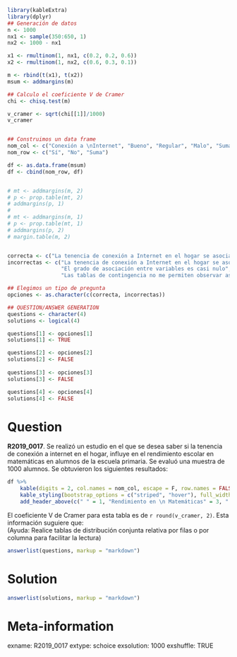 ```r
library(kableExtra)
library(dplyr)
## Generación de datos
n <- 1000
nx1 <- sample(350:650, 1)
nx2 <- 1000 - nx1

x1 <- rmultinom(1, nx1, c(0.2, 0.2, 0.6))
x2 <- rmultinom(1, nx2, c(0.6, 0.3, 0.1))

m <- rbind(t(x1), t(x2))
msum <- addmargins(m)

## Calculo el coeficiente V de Cramer
chi <- chisq.test(m)

v_cramer <- sqrt(chi[[1]]/1000)
v_cramer


## Construimos un data frame
nom_col <- c("Conexión a \nInternet", "Bueno", "Regular", "Malo", "Suma")
nom_row <- c("Sí", "No", "Suma")

df <- as.data.frame(msum)
df <- cbind(nom_row, df)


# mt <- addmargins(m, 2)
# p <- prop.table(mt, 2)
# addmargins(p, 1)
# 
# mt <- addmargins(m, 1)
# p <- prop.table(mt, 1)
# addmargins(p, 2)
# margin.table(m, 2)


correcta <- c("La tenencia de conexión a Internet en el hogar se asocia con un peor rendimiento en matemáticas")
incorrectas <- c("La tenencia de conexión a Internet en el hogar se asocia con un mejor rendimiento en matemáticas",
                 "El grado de asociación entre variables es casi nulo",
                 "Las tablas de contingencia no me permiten observar asociación entre variables.")

## Elegimos un tipo de pregunta
opciones <- as.character(c(correcta, incorrectas))

## QUESTION/ANSWER GENERATION
questions <- character(4)
solutions <- logical(4)

questions[1] <- opciones[1]
solutions[1] <- TRUE

questions[2] <- opciones[2]
solutions[2] <- FALSE
    
questions[3] <- opciones[3]
solutions[3] <- FALSE

questions[4] <- opciones[4]
solutions[4] <- FALSE
```


Question
========
**R2019_0017**. Se realizó un estudio en el que se desea saber si la tenencia de conexión a internet en el hogar, influye en el rendimiento escolar en matemáticas en alumnos de la escuela primaria. Se evaluó una muestra de 1000 alumnos. Se obtuvieron los siguientes resultados:


```r
df %>%  
    kable(digits = 2, col.names = nom_col, escape = F, row.names = FALSE) %>%
    kable_styling(bootstrap_options = c("striped", "hover"), full_width = T) %>% 
    add_header_above(c(" " = 1, "Rendimiento en \n Matemáticas" = 3, " " = 1)) 
```

El coeficiente V de Cramer para esta tabla es de `r round(v_cramer, 2)`. Esta información suguiere que:  
(Ayuda: Realice tablas de distribución conjunta relativa por filas o por columna para facilitar la lectura)

```r
answerlist(questions, markup = "markdown")
```
  
  
Solution
========

```r
answerlist(solutions, markup = "markdown")
```

Meta-information
================
exname: R2019_0017
extype: schoice
exsolution: 1000
exshuffle: TRUE